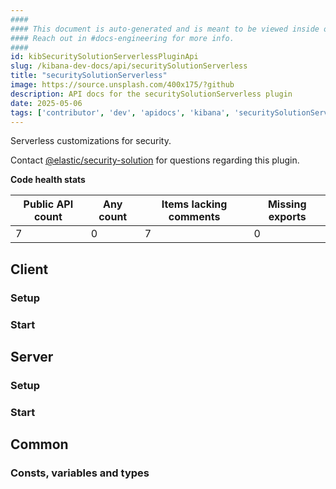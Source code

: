```yaml
---
####
#### This document is auto-generated and is meant to be viewed inside our experimental, new docs system.
#### Reach out in #docs-engineering for more info.
####
id: kibSecuritySolutionServerlessPluginApi
slug: /kibana-dev-docs/api/securitySolutionServerless
title: "securitySolutionServerless"
image: https://source.unsplash.com/400x175/?github
description: API docs for the securitySolutionServerless plugin
date: 2025-05-06
tags: ['contributor', 'dev', 'apidocs', 'kibana', 'securitySolutionServerless']
---
```


Serverless customizations for security.

Contact [@elastic/security-solution](https://github.com/orgs/elastic/teams/security-solution) for questions regarding this plugin.

**Code health stats**

| Public API count  | Any count | Items lacking comments | Missing exports |
|-------------------|-----------|------------------------|-----------------|
| 7 | 0 | 7 | 0 |

## Client

### Setup
<DocDefinitionList data={[securitySolutionServerlessObj.client.setup]}/>

### Start
<DocDefinitionList data={[securitySolutionServerlessObj.client.start]}/>

## Server

### Setup
<DocDefinitionList data={[securitySolutionServerlessObj.server.setup]}/>

### Start
<DocDefinitionList data={[securitySolutionServerlessObj.server.start]}/>

## Common

### Consts, variables and types
<DocDefinitionList data={securitySolutionServerlessObj.common.misc}/>

